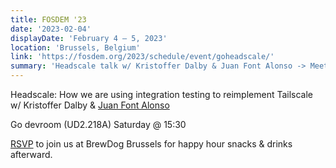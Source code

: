 ```yaml
---
title: FOSDEM '23
date: '2023-02-04'
displayDate: 'February 4 – 5, 2023'
location: 'Brussels, Belgium'
link: 'https://fosdem.org/2023/schedule/event/goheadscale/'
summary: 'Headscale talk w/ Kristoffer Dalby & Juan Font Alonso -> Meetup @ BrewDog Brussels'
---
```


Headscale: How we are using integration testing to reimplement Tailscale w/ Kristoffer Dalby & [Juan Font Alonso](https://twitter.com/JuanFont)

Go devroom (UD2.218A) Saturday @ 15:30

<a href="https://forms.gle/kQHYsmAMAA95LadH6">RSVP</a> to join us at BrewDog Brussels for happy hour
snacks & drinks afterward.
